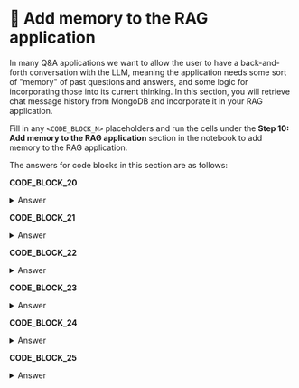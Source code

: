 # 👐 Add memory to the RAG application

In many Q&A applications we want to allow the user to have a back-and-forth conversation with the LLM, meaning the application needs some sort of "memory" of past questions and answers, and some logic for incorporating those into its current thinking. In this section, you will retrieve chat message history from MongoDB and incorporate it in your RAG application.

Fill in any `<CODE_BLOCK_N>` placeholders and run the cells under the **Step 10: Add memory to the RAG application** section in the notebook to add memory to the RAG application.

The answers for code blocks in this section are as follows:

**CODE_BLOCK_20**

<details>
<summary>Answer</summary>
<div>
```python
history_collection.create_index("session_id")
```
</div>
</details>

**CODE_BLOCK_21**

<details>
<summary>Answer</summary>
<div>
```python
history_collection.insert_one(message)
```
</div>
</details>

**CODE_BLOCK_22**

<details>
<summary>Answer</summary>
<div>
```python
history_collection.find({"session_id": session_id}).sort("timestamp", 1)
```
</div>
</details>

**CODE_BLOCK_23**

<details>
<summary>Answer</summary>
<div>
```python
retrieve_session_history(session_id)
```
</div>
</details>

**CODE_BLOCK_24**

<details>
<summary>Answer</summary>
<div>
```python
{"role": "user", "content": user_query}
```
</div>
</details>

**CODE_BLOCK_25**

<details>
<summary>Answer</summary>
<div>
```python
store_chat_message(session_id, "user", user_query)
store_chat_message(session_id, "assistant", answer)
```
</div>
</details>